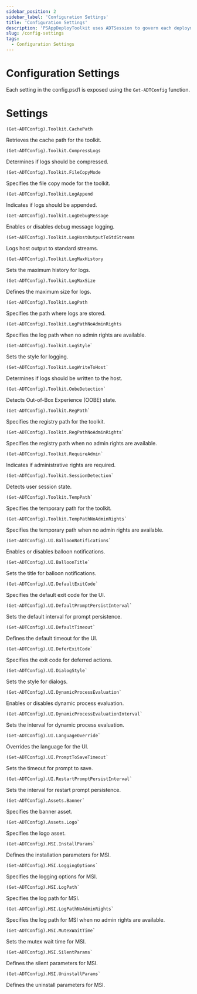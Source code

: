 ```yaml
---
sidebar_position: 2
sidebar_label: 'Configuration Settings'
title: 'Configuration Settings'
description: 'PSAppDeployToolkit uses ADTSession to govern each deployment. You can find more information here'
slug: /config-settings
tags:
  - Configuration Settings
---
```


# Configuration Settings

Each setting in the config.psd1 is exposed using the `Get-ADTConfig` function.

# Settings


```pwsh
(Get-ADTConfig).Toolkit.CachePath
```

Retrieves the cache path for the toolkit.

```pwsh
(Get-ADTConfig).Toolkit.CompressLogs
```
Determines if logs should be compressed.

```pwsh
(Get-ADTConfig).Toolkit.FileCopyMode
```

Specifies the file copy mode for the toolkit.

```pwsh
(Get-ADTConfig).Toolkit.LogAppend
```

Indicates if logs should be appended.

```pwsh
(Get-ADTConfig).Toolkit.LogDebugMessage
```

Enables or disables debug message logging.

```pwsh
(Get-ADTConfig).Toolkit.LogHostOutputToStdStreams
```

Logs host output to standard streams.

```pwsh
(Get-ADTConfig).Toolkit.LogMaxHistory
```

Sets the maximum history for logs.

```pwsh
(Get-ADTConfig).Toolkit.LogMaxSize
```

Defines the maximum size for logs.

```pwsh
(Get-ADTConfig).Toolkit.LogPath
```

Specifies the path where logs are stored.

```pwsh
(Get-ADTConfig).Toolkit.LogPathNoAdminRights
```

Specifies the log path when no admin rights are available.

```pwsh
(Get-ADTConfig).Toolkit.LogStyle`
```
Sets the style for logging.

```pwsh
(Get-ADTConfig).Toolkit.LogWriteToHost`
```

Determines if logs should be written to the host.

```pwsh
(Get-ADTConfig).Toolkit.OobeDetection`
```

Detects Out-of-Box Experience (OOBE) state.

```pwsh
(Get-ADTConfig).Toolkit.RegPath`
```

Specifies the registry path for the toolkit.

```pwsh
(Get-ADTConfig).Toolkit.RegPathNoAdminRights`
```

Specifies the registry path when no admin rights are available.

```pwsh
(Get-ADTConfig).Toolkit.RequireAdmin`
```

Indicates if administrative rights are required.

```pwsh
(Get-ADTConfig).Toolkit.SessionDetection`
```

Detects user session state.

```pwsh
(Get-ADTConfig).Toolkit.TempPath`
```

Specifies the temporary path for the toolkit.

```pwsh
(Get-ADTConfig).Toolkit.TempPathNoAdminRights`
```

Specifies the temporary path when no admin rights are available.

```pwsh
(Get-ADTConfig).UI.BalloonNotifications`
```

Enables or disables balloon notifications.

```pwsh
(Get-ADTConfig).UI.BalloonTitle`
```

Sets the title for balloon notifications.

```pwsh
(Get-ADTConfig).UI.DefaultExitCode`
```

Specifies the default exit code for the UI.

```pwsh
(Get-ADTConfig).UI.DefaultPromptPersistInterval`
```

Sets the default interval for prompt persistence.

```pwsh
(Get-ADTConfig).UI.DefaultTimeout`
```

Defines the default timeout for the UI.

```pwsh
(Get-ADTConfig).UI.DeferExitCode`
```

Specifies the exit code for deferred actions.

```pwsh
(Get-ADTConfig).UI.DialogStyle`
```

Sets the style for dialogs.

```pwsh
(Get-ADTConfig).UI.DynamicProcessEvaluation`
```

Enables or disables dynamic process evaluation.

```pwsh
(Get-ADTConfig).UI.DynamicProcessEvaluationInterval`
```

Sets the interval for dynamic process evaluation.

```pwsh
(Get-ADTConfig).UI.LanguageOverride`
```

Overrides the language for the UI.

```pwsh
(Get-ADTConfig).UI.PromptToSaveTimeout`
```

Sets the timeout for prompt to save.

```pwsh
(Get-ADTConfig).UI.RestartPromptPersistInterval`
```

Sets the interval for restart prompt persistence.

```pwsh
(Get-ADTConfig).Assets.Banner`
```

Specifies the banner asset.

```pwsh
(Get-ADTConfig).Assets.Logo`
```

Specifies the logo asset.

```pwsh
(Get-ADTConfig).MSI.InstallParams`
```

Defines the installation parameters for MSI.

```pwsh
(Get-ADTConfig).MSI.LoggingOptions`
```

Specifies the logging options for MSI.

```pwsh
(Get-ADTConfig).MSI.LogPath`
```

Specifies the log path for MSI.

```pwsh
(Get-ADTConfig).MSI.LogPathNoAdminRights`
```

Specifies the log path for MSI when no admin rights are available.

```pwsh
(Get-ADTConfig).MSI.MutexWaitTime`
```

Sets the mutex wait time for MSI.

```pwsh
(Get-ADTConfig).MSI.SilentParams`
```

Defines the silent parameters for MSI.

```pwsh
(Get-ADTConfig).MSI.UninstallParams`
```
Defines the uninstall parameters for MSI.
